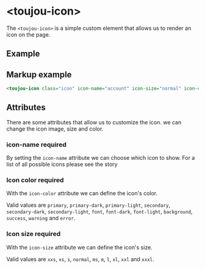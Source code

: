 # &lt;toujou-icon&gt;
The `<toujou-icon>` is a simple custom element that allows us to render an icon on the page.


## Example
<toujou-icon class="icon" icon-name="account" icon-size="normal" icon-color="primary"></toujou-icon>


## Markup example
```html
<toujou-icon class="icon" icon-name="account" icon-size="normal" icon-color="primary"></toujou-icon>
```

## Attributes
There are some attributes that allow us to customize the icon. we can change the icon image, size and color.


### icon-name <toujou-chip class="chip" chip-bg-color="warning">required</toujou-chip>
By setting the `icon-name` attribute we can choose which icon to show. For a list of all possible icons please see the story

### Icon color <toujou-chip class="chip" chip-bg-color="warning">required</toujou-chip>
With the `icon-color` attribute we can define the icon's color.

Valid values are `primary`, `primary-dark`, `primary-light`, `secondary`, `secondary-dark`, `secondary-light`, `font`, `font-dark`, `font-light`, `background`, `success`, `warning` and `error`.

### Icon size <toujou-chip class="chip" chip-bg-color="warning">required</toujou-chip>
With the `icon-size` attribute we can define the icon's size.

Valid values are `xxs`, `xs`, `s`, `normal`, `ms`, `m`, `l`, `xl`, `xxl` and `xxxl`.
